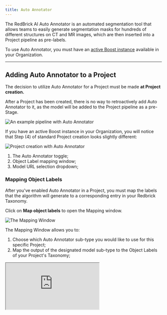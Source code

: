 ```yaml
---
title: Auto Annotator
---
```


The RedBrick AI Auto Annotator is an automated segmentation tool that allows teams to easily generate segmentation masks for hundreds of different structures on CT and MR images, which are then inserted into a Project pipeline as pre-labels.

To use Auto Annotator, you must have an [active Boost instance](./#creating-a-boost-instance) available in your Organization.

***

## Adding Auto Annotator to a Project

The decision to utilize Auto Annotator for a Project must be made **at Project creation.**&#x20;

After a Project has been created, there is no way to retroactively add Auto Annotator to it, as the model will be added to the Project pipeline as a pre-Stage.

<Frame caption="An example pipeline with Auto Annotator">
  <img src="/assets/images/dashboard/boost/auto-annotator-pipeline.png" alt="An example pipeline with Auto Annotator" />
</Frame>

If you have an active Boost instance in your Organization, you will notice that Step (4) of standard Project creation looks slightly different:

<Frame caption="Project creation with Auto Annotator">
  <img src="/assets/images/dashboard/boost/auto-annotator-switch.png" alt="Project creation with Auto Annotator" />
</Frame>

1. The Auto Annotator toggle;
2. Object Label mapping window;
3. Model URL selection dropdown;

### Mapping Object Labels

After you've enabled Auto Annotator in a Project, you must map the labels that the algorithm will generate to a corresponding entry in your Redbrick Taxonomy.

Click on **Map object labels** to open the Mapping window.

<Frame caption="The Mapping Window">
  <img src="/assets/images/dashboard/boost/auto-annotator-map.png" alt="The Mapping Window" />
</Frame>

The Mapping Window allows you to:

1. Choose which Auto Annotator sub-type you would like to use for this specific Project;
2. Map the output of the designated model sub-type to the Object Labels of your Project's Taxonomy;

<Frame caption="Mapping model output">
  <iframe src="https://share.cleanshot.com/jpLLs897" alt="Mapping model output" />
</Frame>

Each entry in the Auto Annotator Labels list can only be mapped once. However, Taxonomy Labels can be mapped to as many structures as you'd like.

Consider the example below, where the model output for `kidney_right` and `kidney_left` are both mapped to a single RedBrick Object Label called `Kidney`.

<Frame>
  <img src="/assets/images/dashboard/boost/auto-annotator-map-2.png" alt="Mapping model output" />
</Frame>

Once you have finished mapping your labels, click on **Save changes**.

### Selecting a Model

If you have multiple models integrated with RedBrick AI, you can use the dropdown field to select which model should run on this specific Project.

***

## Running Auto Annotator in a Project

Once your Project is created, any [data that you upload](/importing-data/uploading-data-to-redbrick.md) or [integrate](/importing-data/import-cloud-data.md) to the Project will automatically pass through the Auto Annotator pre-Stage, where automated annotation will occur.

<Frame caption="4 Tasks in the Auto Annotator pre-Stage">
  <img src="/assets/images/dashboard/boost/auto-annotator-project.png" alt="4 Tasks in the Auto Annotator pre-Stage" />
</Frame>

**There is nothing that the user needs to do for Tasks in the Auto Annotator pre-Stage.** After the Auto Annotator is done generating labels, the Task will automatically move to the next Stage in your Project pipeline.

<Frame caption="Task History of a Task that was labeled automatically">
  <img src="/assets/images/dashboard/boost/auto-annotator-project-history.png" alt="Task History of a Task that was labeled automatically" />
</Frame>

Once the Tasks have reached the next Stage in your pipeline, your team can begin work on it.
